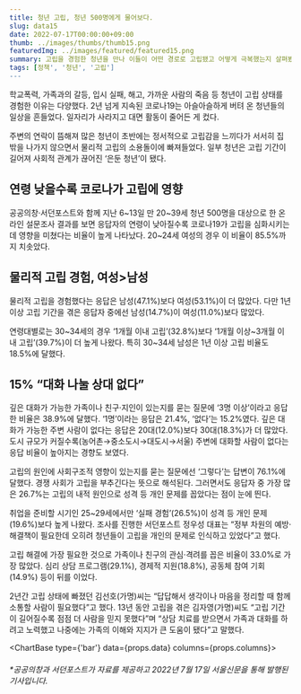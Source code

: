 ```yaml
---
title: 청년 고립, 청년 500명에게 물어보다.
slug: data15
date: 2022-07-17T00:00:00+09:00
thumb: ../images/thumbs/thumb15.png
featuredImg: ../images/featured/featured15.png
summary: 고립을 경험한 청년을 만나 이들이 어떤 경로로 고립됐고 어떻게 극복했는지 살펴봤다.
tags: [정책', '청년', '고립']
---
```


학교폭력, 가족과의 갈등, 입시 실패, 해고, 가까운 사람의 죽음 등 청년이 고립 상태를 경험한 이유는 다양했다. 2년 넘게 지속된 코로나19는 아슬아슬하게 버텨 온 청년들의 일상을 흔들었다. 일자리가 사라지고 대면 활동이 줄어든 게 컸다.

주변의 연락이 뜸해져 많은 청년이 초반에는 정서적으로 고립감을 느끼다가 서서히 집 밖을 나가지 않으면서 물리적 고립의 소용돌이에 빠져들었다. 일부 청년은 고립 기간이 길어져 사회적 관계가 끊어진 ‘은둔 청년’이 됐다.

## 연령 낮을수록 코로나가 고립에 영향
공공의창·서던포스트와 함께 지난 6~13일 만 20~39세 청년 500명을 대상으로 한 온라인 설문조사 결과를 보면 응답자의 연령이 낮아질수록 코로나19가 고립을 심화시키는 데 영향을 미쳤다는 비율이 높게 나타났다. 20~24세 여성의 경우 이 비율이 85.5%까지 치솟았다.

## 물리적 고립 경험, 여성>남성
물리적 고립을 경험했다는 응답은 남성(47.1%)보다 여성(53.1%)이 더 많았다. 다만 1년 이상 고립 기간을 겪은 응답자 중에선 남성(14.7%)이 여성(11.0%)보다 많았다.

연령대별로는 30~34세의 경우 ‘1개월 이내 고립’(32.8%)보다 ‘1개월 이상~3개월 이내 고립’(39.7%)이 더 높게 나왔다. 특히 30~34세 남성은 1년 이상 고립 비율도 18.5%에 달했다.

## 15% “대화 나눌 상대 없다”
깊은 대화가 가능한 가족이나 친구·지인이 있는지를 묻는 질문에 ‘3명 이상’이라고 응답한 비율은 38.9%에 달했다. ‘1명’이라는 응답은 21.4%, ‘없다’는 15.2%였다. 깊은 대화가 가능한 주변 사람이 없다는 응답은 20대(12.0%)보다 30대(18.3%)가 더 많았다. 도시 규모가 커질수록(농어촌→중소도시→대도시→서울) 주변에 대화할 사람이 없다는 응답 비율이 높아지는 경향도 보였다.

고립의 원인에 사회구조적 영향이 있는지를 묻는 질문에선 ‘그렇다’는 답변이 76.1%에 달했다. 경쟁 사회가 고립을 부추긴다는 뜻으로 해석된다. 그러면서도 응답자 중 가장 많은 26.7%는 고립의 내적 원인으로 성격 등 개인 문제를 꼽았다는 점이 눈에 띈다.

취업을 준비할 시기인 25~29세에서만 ‘실패 경험’(26.5%)이 성격 등 개인 문제(19.6%)보다 높게 나왔다. 조사를 진행한 서던포스트 정우성 대표는 “정부 차원의 예방·해결책이 필요한데 오히려 청년들이 고립을 개인의 문제로 인식하고 있었다”고 했다.

고립 해결에 가장 필요한 것으로 가족이나 친구의 관심·격려를 꼽은 비율이 33.0%로 가장 많았다. 심리 상담 프로그램(29.1%), 경제적 지원(18.8%), 공동체 참여 기회(14.9%) 등이 뒤를 이었다.

2년간 고립 상태에 빠졌던 김선호(가명)씨는 “답답해서 생각이나 마음을 정리할 때 함께 소통할 사람이 필요했다”고 했다. 13년 동안 고립을 겪은 김자영(가명)씨도 “고립 기간이 길어질수록 점점 더 사람을 믿지 못했다”며 “상담 치료를 받으면서 가족과 대화를 하려고 노력했고 나중에는 가족의 이해와 지지가 큰 도움이 됐다”고 말했다.

<ChartBase type={'bar'} data={props.data} columns={props.columns}></ChartBase>


###### *공공의창과 서던포스트가 자료를 제공하고 2022년 7월 17일 서울신문을 통해 발행된 기사입니다.
